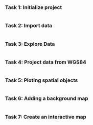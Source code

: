 ### Task 1: Initialize project

```r

```

### Task 2: Import data

```r

```

### Task 3: Explore Data

```r

```

### Task 4: Project data from WGS84

```r

```

### Task 5: Ploting spatial objects

```r

```

### Task 6: Adding a background map

```r

```

### Task 7: Create an interactive map

```r

```

